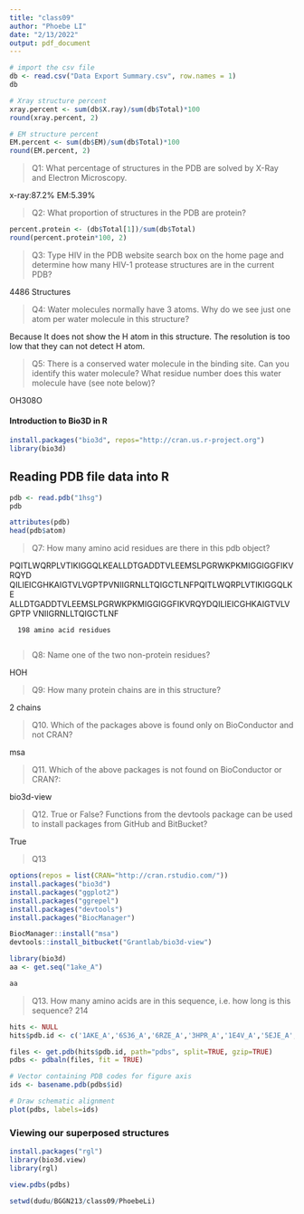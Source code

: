 ```yaml
---
title: "class09"
author: "Phoebe LI"
date: "2/13/2022"
output: pdf_document
---
```

```r
# import the csv file
db <- read.csv("Data Export Summary.csv", row.names = 1)
db

# Xray structure percent
xray.percent <- sum(db$X.ray)/sum(db$Total)*100
round(xray.percent, 2)

# EM structure percent
EM.percent <- sum(db$EM)/sum(db$Total)*100
round(EM.percent, 2)
```


>Q1: What percentage of structures in the PDB are solved by X-Ray and Electron Microscopy.

x-ray:87.2%  EM:5.39%


>Q2: What proportion of structures in the PDB are protein?

```r

percent.protein <- (db$Total[1])/sum(db$Total)
round(percent.protein*100, 2)

```


>Q3: Type HIV in the PDB website search box on the home page and determine how many HIV-1 protease structures are in the current PDB?

4486 Structures


>Q4: Water molecules normally have 3 atoms. Why do we see just one atom per water molecule in this structure?

Because It does not show the H atom in this structure. The resolution is too low that they can not detect H atom.

> Q5: There is a conserved water molecule in the binding site. Can you identify this water molecule? What residue number does this water molecule have (see note below)?

OH308O


####  Introduction to Bio3D in R
```r
install.packages("bio3d", repos="http://cran.us.r-project.org")
library(bio3d)
```

## Reading PDB file data into R

```r
pdb <- read.pdb("1hsg")
pdb
```

```r
attributes(pdb)
head(pdb$atom)
```

> Q7: How many amino acid residues are there in this pdb object? 

PQITLWQRPLVTIKIGGQLKEALLDTGADDTVLEEMSLPGRWKPKMIGGIGGFIKVRQYD
      QILIEICGHKAIGTVLVGPTPVNIIGRNLLTQIGCTLNFPQITLWQRPLVTIKIGGQLKE
      ALLDTGADDTVLEEMSLPGRWKPKMIGGIGGFIKVRQYDQILIEICGHKAIGTVLVGPTP
      VNIIGRNLLTQIGCTLNF
      
      198 amino acid residues
      
> Q8: Name one of the two non-protein residues? 

 HOH
 
> Q9: How many protein chains are in this structure? 

2 chains





>Q10. Which of the packages above is found only on BioConductor and not CRAN? 

 msa

>Q11. Which of the above packages is not found on BioConductor or CRAN?: 

bio3d-view

>Q12. True or False? Functions from the devtools package can be used to install packages from GitHub and BitBucket? 

True

>Q13

```r
options(repos = list(CRAN="http://cran.rstudio.com/"))
install.packages("bio3d")
install.packages("ggplot2")
install.packages("ggrepel")
install.packages("devtools")
install.packages("BiocManager")

BiocManager::install("msa")
devtools::install_bitbucket("Grantlab/bio3d-view")
```
```r
library(bio3d)
aa <- get.seq("1ake_A")
```

```r
aa
```

> Q13. How many amino acids are in this sequence, i.e. how long is this sequence? 
214

```r
hits <- NULL
hits$pdb.id <- c('1AKE_A','6S36_A','6RZE_A','3HPR_A','1E4V_A','5EJE_A','1E4Y_A','3X2S_A','6HAP_A','6HAM_A','4K46_A','3GMT_A','4PZL_A')
```

```r
files <- get.pdb(hits$pdb.id, path="pdbs", split=TRUE, gzip=TRUE)
pdbs <- pdbaln(files, fit = TRUE)
```

```r
# Vector containing PDB codes for figure axis
ids <- basename.pdb(pdbs$id)

# Draw schematic alignment
plot(pdbs, labels=ids)
```
### Viewing our superposed structures

```r
install.packages("rgl")
library(bio3d.view)
library(rgl)

view.pdbs(pdbs)
```

```r
setwd(dudu/BGGN213/class09/PhoebeLi)

```

